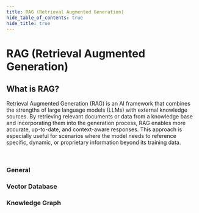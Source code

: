 ```yaml
---
title: RAG (Retrieval Augmented Generation)
hide_table_of_contents: true
hide_title: true
---
```



<PageViewTracker />

<div className="hero-header">
  <h1>RAG (Retrieval Augmented Generation)</h1>
</div>

<div className="section-with-background blue">
  <h2>What is RAG?</h2>
  <p>
    Retrieval Augmented Generation (RAG) is an AI framework that combines the strengths of large language models (LLMs) with external knowledge sources. By retrieving relevant
    documents or data from a knowledge base and incorporating them into the generation process, RAG enables more accurate, up-to-date, and context-aware responses. This approach is
    especially useful for scenarios where the model needs to reference specific, dynamic, or proprietary information beyond its training data.
  </p>
</div>

<br />

<div className="row">
  <div className="col col--4">
    <h3>General</h3>
    <ul className="button-list">
      <IconLinkButton href="/docs/technical-view/generative-ai/rag/vector-vs-graph" text="Vector RAG vs Graph RAG" disabled={true} />
    </ul>
  </div>
  <div className="col col--4">
    <h3>Vector Database</h3>
    <ul className="button-list">
      <IconLinkButton href="/docs/technical-view/generative-ai/rag/vector-rag-embedding" text="Vector-based RAG Embedding" />
      <IconLinkButton href="/docs/technical-view/generative-ai/rag/vector-rag-query-pipeline" text="Vector-based RAG Query Pipeline" />
    </ul>
  </div>
  <div className="col col--4">
    <h3>Knowledge Graph</h3>
    <ul className="button-list">
      <IconLinkButton href="/docs/technical-view/generative-ai/rag/kg-rag-creation" text="Graph-based RAG KG Creation" disabled={true} />
      <IconLinkButton href="/docs/technical-view/generative-ai/rag/kg-rag-query-pipeline" text="Graph-based RAG KG Query Pipeline" disabled={true} />
    </ul>
  </div>
</div>
